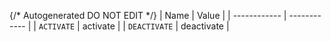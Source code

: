 {/* Autogenerated DO NOT EDIT  */}
| Name         | Value        |
| ------------ | ------------ |
| `ACTIVATE`   | activate     |
| `DEACTIVATE` | deactivate   |